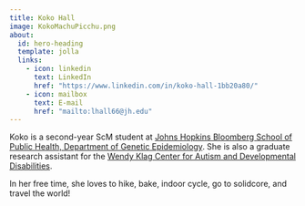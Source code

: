 ```yaml
---
title: Koko Hall
image: KokoMachuPicchu.png
about:
  id: hero-heading
  template: jolla
  links:
    - icon: linkedin
      text: LinkedIn
      href: "https://www.linkedin.com/in/koko-hall-1bb20a80/"
    - icon: mailbox 
      text: E-mail
      href: "mailto:lhall66@jh.edu"
---
```


Koko is a second-year ScM student at [Johns Hopkins Bloomberg School of Public Health, Department of Genetic Epidemiology](https://www.jhsph.edu/). She is also a graduate research assistant for the [Wendy Klag Center for Autism and Developmental Disabilities](https://www.wendyklagcenter.org/).

In her free time, she loves to hike, bake, indoor cycle, go to solidcore, and travel the world!
